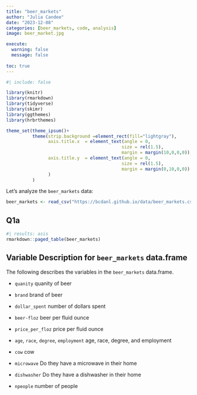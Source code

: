 ```yaml
---
title: "beer_markets"
author: "Julia Candee"
date: "2023-12-08"
categories: [beer_markets, code, analysis]
image: beer_market.jpg

execute: 
  warning: false
  message: false
  
toc: true
---
```


```r
#| include: false

library(knitr)
library(rmarkdown)
library(tidyverse)
library(skimr)
library(ggthemes)
library(hrbrthemes)

theme_set(theme_ipsum()+
          theme(strip.background =element_rect(fill="lightgray"),
                axis.title.x  = element_text(angle = 0,
                                            size = rel(1.5),
                                            margin = margin(10,0,0,0)),
                axis.title.y  = element_text(angle = 0,
                                            size = rel(1.5),
                                            margin = margin(0,10,0,0))
                )
          )
```

Let's analyze the `beer_markets` data:

```r
beer_markets <- read_csv("https://bcdanl.github.io/data/beer_markets.csv")
```

## Q1a 


```r
#| results: asis
rmarkdown::paged_table(beer_markets) 
```



## Variable Description for `beer_markets` data.frame

The following describes the variables in the `beer_markets` data.frame.


- `quanity`
quanity of beer

- `brand`
brand of beer
- `dollar_spent`
number of dollars spent

- `beer-floz`
beer per fluid ounce

- `price_per_floz`
price per fluid ounce

- `age`, `race`, `degree`, `employment`
age, race, degree, and employment

- `cow`
cow

- `microwave`
Do they have a microwave in their home

- `dishwasher`
Do they have a dishwasher in their home

- `npeople`
number of people


